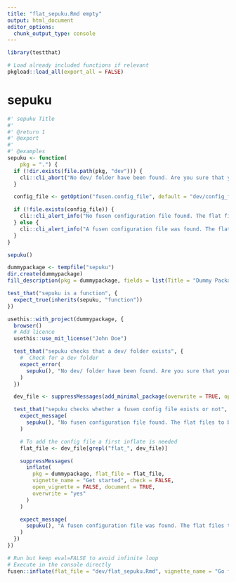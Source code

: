 ```yaml
---
title: "flat_sepuku.Rmd empty"
output: html_document
editor_options: 
  chunk_output_type: console
---
```


```r
library(testthat)
```

```r
# Load already included functions if relevant
pkgload::load_all(export_all = FALSE)
```

# sepuku

```r
#' sepuku Title
#'
#' @return 1
#' @export
#'
#' @examples
sepuku <- function(
    pkg = ".") {
  if (!dir.exists(file.path(pkg, "dev"))) {
    cli::cli_abort("No dev/ folder have been found. Are you sure that your package has been initiated with fusen ?")
  }

  config_file <- getOption("fusen.config_file", default = "dev/config_fusen.yaml")

  if (!file.exists(config_file)) {
    cli::cli_alert_info("No fusen configuration file found. The flat files to be deleted will be identified as files starting with 'flat' in the dev/ folder.")
  } else {
    cli::cli_alert_info("A fusen configuration file was found. The flat files to be deleted will be identified as files listed in this configuration file as well as those starting with 'flat' in the dev/ folder.")
  }
}
```

```r
sepuku()
```

```r
dummypackage <- tempfile("sepuku")
dir.create(dummypackage)
fill_description(pkg = dummypackage, fields = list(Title = "Dummy Package"))

test_that("sepuku is a function", {
  expect_true(inherits(sepuku, "function"))
})

usethis::with_project(dummypackage, {
  browser()
  # Add licence
  usethis::use_mit_license("John Doe")

  test_that("sepuku checks that a dev/ folder exists", {
    #  Check for a dev folder
    expect_error(
      sepuku(), "No dev/ folder have been found. Are you sure that your package has been initiated with fusen ?"
    )
  })

  dev_file <- suppressMessages(add_minimal_package(overwrite = TRUE, open = FALSE))

  test_that("sepuku checks whether a fusen config file exists or not", {
    expect_message(
      sepuku(), "No fusen configuration file found. The flat files to be deleted will be identified as files starting with 'flat' in the dev/ folder."
    )

    # To add the config file a first inflate is needed
    flat_file <- dev_file[grepl("flat_", dev_file)]

    suppressMessages(
      inflate(
        pkg = dummypackage, flat_file = flat_file,
        vignette_name = "Get started", check = FALSE,
        open_vignette = FALSE, document = TRUE,
        overwrite = "yes"
      )
    )

    expect_message(
      sepuku(), "A fusen configuration file was found. The flat files to be deleted will be identified as files listed in this configuration file as well as those starting with 'flat' in the dev/ folder."
    )
  })
})
```


```r
# Run but keep eval=FALSE to avoid infinite loop
# Execute in the console directly
fusen::inflate(flat_file = "dev/flat_sepuku.Rmd", vignette_name = "Go further")
```

